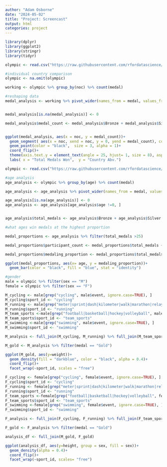 ---
author: "Adam Osborne"
date: "2024-05-02"
title: "Project: Screencast"
output: html
categories: project
---

```{r}
library(dplyr)
library(ggplot2)
library(stringr)
library(tidyr)

olympic <- read.csv("https://raw.githubusercontent.com/rfordatascience/tidytuesday/master/data/2021/2021-07-27/olympics.csv")
```
```{r fig.height=20}
#individual country comparison
olympic <- na.omit(olympic)

working <- olympic %>% group_by(noc) %>% count(medal)

#reshaping data
medal_analysis <- working %>% pivot_wider(names_from = medal, values_from = n)


medal_analysis[is.na(medal_analysis)] <- 0

medal_analysis$medal_count <- medal_analysis$Bronze + medal_analysis$Silver + medal_analysis$Gold


ggplot(medal_analysis, aes(x = noc, y = medal_count))+
  geom_segment( aes(x = noc, xend = noc, y = 0, yend = medal_count), color = "darkblue")+
  geom_point(color = "black",  size = 3, alpha = 1)+
  coord_flip()+
  theme(axis.text.y = element_text(angle = 25, hjust= 1, size = 8), aspect = 1.5)+
  labs( x = "Total Medals Won",  y = "Country Abv.")
```
```{r}
olympic <- read.csv("https://raw.githubusercontent.com/rfordatascience/tidytuesday/master/data/2021/2021-07-27/olympics.csv")
```

```{r}
#age analysis
age_analysis <- olympic %>% group_by(age) %>% count(medal)

age_analysis <- age_analysis %>% pivot_wider(names_from = medal, values_from = n)

age_analysis[is.na(age_analysis)] <- 0 
age_analysis <- age_analysis[age_analysis$age !=0, ]


age_analysis$total_medals <- age_analysis$Bronze + age_analysis$Silver + age_analysis$Gold

#what ages win medals at the highest proportion

medal_proportions <- age_analysis %>% filter(total_medals >25)

medal_proportions$participant_count <- medal_proportions$total_medals + medal_proportions$`NA`

medal_proportions$medaling_proportion <- medal_proportions$total_medals/medal_proportions$participant_count

ggplot(medal_proportions, aes(x= age, y = medaling_proportion))+
  geom_bar(color = "black", fill = "blue", stat = "identity")
```




```{r}
#gender
male = olympic %>% filter(sex == "M")
female = olympic %>% filter(sex == "F")

```

```{r}
M_cycling <- male[grep("cycling", male$event, ignore.case=TRUE), ]
M_cycling$sport_id <- "cycling"
M_running <- male[grep("meter|sprint|dash|kilometer|walk|marathon|relay", male$event, ignore.case=TRUE), ]
M_running$sport_id <- "running"
M_team_sports <-male[grep("football|basketball|hockey|volleyball", male$event, ignore.case=TRUE), ]
M_team_sports$sport_id <- "team_sports"
M_swimming <-male[grep("swimming", male$event, ignore.case=TRUE), ]
M_swimming$sport_id <- "swimming"
```

```{r}
M_analysis <- full_join(M_cycling, M_running) %>% full_join(M_team_sports) %>% full_join(M_swimming)

M_gold <- M_analysis %>% filter(medal == "Gold")
```

```{r}
ggplot(M_gold, aes(y=weight))+
  geom_density(fill = "darkblue", color = "black", alpha = 0.4)+
  coord_flip()+
  facet_wrap(~sport_id, scales = "free")
```

```{r}
F_cycling <- female[grep("cycling", female$event, ignore.case=TRUE), ]
F_cycling$sport_id <- "cycling"
F_running <- female[grep("meter|sprint|dash|kilometer|walk|marathon|relay", female$event, ignore.case=TRUE), ]
F_running$sport_id <- "running"
F_team_sports <-female[grep("football|basketball|hockey|volleyball", female$event, ignore.case=TRUE), ]
F_team_sports$sport_id <- "team_sports"
F_swimming <-female[grep("swimming", female$event, ignore.case=TRUE), ]
F_swimming$sport_id <- "swimming"
```

```{r}
F_analysis <- full_join(F_cycling, F_running) %>% full_join(F_team_sports) %>% full_join(F_swimming)

F_gold <- F_analysis %>% filter(medal == "Gold")
```

```{r}
analysis_df <- full_join(M_gold, F_gold)

ggplot(analysis_df, aes(y=height, group = sex, fill = sex))+
  geom_density(alpha = 0.4)+
  coord_flip()+
  facet_wrap(~sport_id, scales= "free")
```